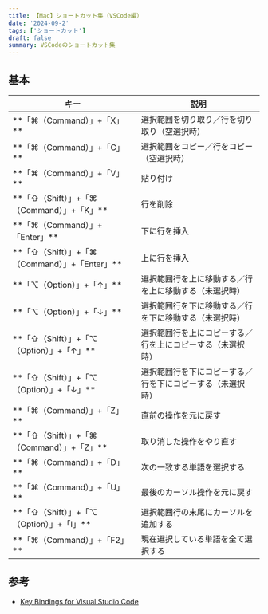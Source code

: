 ```yaml
---
title: 【Mac】ショートカット集（VSCode編）
date: '2024-09-2'
tags: ['ショートカット']
draft: false
summary: VSCodeのショートカット集
---
```


## 基本

<div className="w-full overflow-x-auto">
  <table style={{ margin: '0 0' }}>
    <thead>
      <tr>
        <th style={{ textAlign: 'left', width: '50%' }}>キー</th>
        <th style={{ textAlign: 'left', width: '50%' }}>説明</th>
      </tr>
    </thead>
    <tbody>
      <tr>
        <td style={{ textAlign: 'left' }}>**「⌘（Command）」+「X」**</td>
        <td style={{ textAlign: 'left' }}>選択範囲を切り取り／行を切り取り（空選択時）</td>
      </tr>
      <tr>
        <td style={{ textAlign: 'left' }}>**「⌘（Command）」+「C」**</td>
        <td style={{ textAlign: 'left' }}>選択範囲をコピー／行をコピー（空選択時）</td>
      </tr>
      <tr>
        <td style={{ textAlign: 'left' }}>**「⌘（Command）」+「V」**</td>
        <td style={{ textAlign: 'left' }}>貼り付け</td>
      </tr>
      <tr>
        <td style={{ textAlign: 'left' }}>**「⇧（Shift）」+「⌘（Command）」+「K」**</td>
        <td style={{ textAlign: 'left' }}>行を削除</td>
      </tr>
      <tr>
        <td style={{ textAlign: 'left' }}>**「⌘（Command）」+「Enter」**</td>
        <td style={{ textAlign: 'left' }}>下に行を挿入</td>
      </tr>
      <tr>
        <td style={{ textAlign: 'left' }}>**「⇧（Shift）」+「⌘（Command）」+「Enter」**</td>
        <td style={{ textAlign: 'left' }}>上に行を挿入</td>
      </tr>
      <tr>
        <td style={{ textAlign: 'left' }}>**「⌥（Option）」+「↑」**</td>
        <td style={{ textAlign: 'left' }}>選択範囲行を上に移動する／行を上に移動する（未選択時）</td>
      </tr>
      <tr>
        <td style={{ textAlign: 'left' }}>**「⌥（Option）」+「↓」**</td>
        <td style={{ textAlign: 'left' }}>選択範囲行を下に移動する／行を下に移動する（未選択時）</td>
      </tr>
      <tr>
        <td style={{ textAlign: 'left' }}>**「⇧（Shift）」+「⌥（Option）」+「↑」**</td>
        <td style={{ textAlign: 'left' }}>選択範囲行を上にコピーする／行を上にコピーする（未選択時）</td>
      </tr>
      <tr>
        <td style={{ textAlign: 'left' }}>**「⇧（Shift）」+「⌥（Option）」+「↓」**</td>
        <td style={{ textAlign: 'left' }}>選択範囲行を下にコピーする／行を下にコピーする（未選択時）</td>
      </tr>
      <tr>
        <td style={{ textAlign: 'left' }}>**「⌘（Command）」+「Z」**</td>
        <td style={{ textAlign: 'left' }}>直前の操作を元に戻す</td>
      </tr>
      <tr>
        <td style={{ textAlign: 'left' }}>**「⇧（Shift）」+「⌘（Command）」+「Z」**</td>
        <td style={{ textAlign: 'left' }}>取り消した操作をやり直す</td>
      </tr>
      <tr>
        <td style={{ textAlign: 'left' }}>**「⌘（Command）」+「D」**</td>
        <td style={{ textAlign: 'left' }}>次の一致する単語を選択する</td>
      </tr>
      <tr>
        <td style={{ textAlign: 'left' }}>**「⌘（Command）」+「U」**</td>
        <td style={{ textAlign: 'left' }}>最後のカーソル操作を元に戻す</td>
      </tr>
      <tr>
        <td style={{ textAlign: 'left' }}>**「⇧（Shift）」+「⌥（Option）」+「I」**</td>
        <td style={{ textAlign: 'left' }}>選択範囲行の末尾にカーソルを追加する</td>
      </tr>
      <tr>
        <td style={{ textAlign: 'left' }}>**「⌘（Command）」+「F2」**</td>
        <td style={{ textAlign: 'left' }}>現在選択している単語を全て選択する</td>
      </tr>
    </tbody>
  </table>
</div>

## 参考

- [Key Bindings for Visual Studio Code](https://code.visualstudio.com/docs/getstarted/keybindings)
